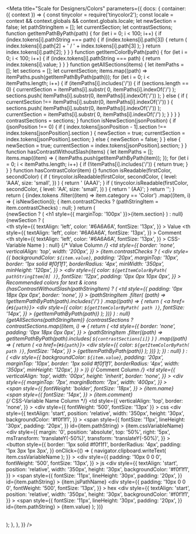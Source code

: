 

<Meta
  title="Scale for Designers/Colors"
  parameters={{
    docs: {
      container: ({ context }) => {
        const tinycolor = require('tinycolor2');
        const locale = context && context.globals && context.globals.locale;
        let newSection = false;
        let pathStringItem = [];
        let currentSection;
        let contrastSections;
        function getItemPathByPath(path) {
          for (let i = 0; i < 100; i++) {
            if (index.tokens[i].pathString === path) {
              if (index.tokens[i].path[3]) {
                return (
                  index.tokens[i].path[2] + ' / ' + index.tokens[i].path[3]
                );
              }
              return index.tokens[i].path[2];
            }
          }
        }
        function getItemColorByPath(path) {
          for (let i = 0; i < 100; i++) {
            if (index.tokens[i].pathString === path) {
              return index.tokens[i].value;
            }
          }
        }
        function getAllSections(items) {
          let itemPaths = [];
          let sections = [];
          let currentSection;
          items.map((path) => itemPaths.push(getItemPathByPath(path)));
          for (let i = 0; i < itemPaths.length; i++) {
            if (itemPaths[i].includes('/')) {
              if (sections.length == 0) {
                currentSection = itemPaths[i].substr(
                  0,
                  itemPaths[i].indexOf('/')
                );
                sections.push(
                  itemPaths[i].substr(0, itemPaths[i].indexOf('/'))
                );
              } else {
                if (
                  currentSection !==
                  itemPaths[i].substr(0, itemPaths[i].indexOf('/'))
                ) {
                  sections.push(
                    itemPaths[i].substr(0, itemPaths[i].indexOf('/'))
                  );
                  currentSection = itemPaths[i].substr(
                    0,
                    itemPaths[i].indexOf('/')
                  );
                }
              }
            }
          }
          contrastSections = sections;
        }
        function isNewSection(jsonPosition) {
          if (jsonPosition !== 0) {
            if (
              index.tokens[jsonPosition - 1].section !==
              index.tokens[jsonPosition].section
            ) {
              newSection = true;
              currentSection = index.tokens[jsonPosition].section;
            } else {
              newSection = false;
            }
          } else {
            newSection = true;
            currentSection = index.tokens[jsonPosition].section;
          }
        }
        function hasContrastWithoutSlash(items) {
          let itemPaths = [];
          items.map((item) => {
            itemPaths.push(getItemPathByPath(item));
          });
          for (let i = 0; i < itemPaths.length; i++) {
            if (!itemPaths[i].includes('/')) {
              return true;
            }
          }
        }
        function hasContrastColor(item) {}
        function isReadable(firstColor, secondColor) {
          if (
            tinycolor.isReadable(firstColor, secondColor, {
              level: 'AAA',
              size: 'small',
            })
          ) {
            return ' (AAA)';
          }
          if (
            tinycolor.isReadable(firstColor, secondColor, {
              level: 'AA',
              size: 'small',
            })
          ) {
            return ' (AA)';
          }
          return '';
        }
        return (
          <DocsContainer context={context}>
            <table>
              {index.tokens
                .filter((item) => item.category == 'Color')
                .map((item, i) => {
                  isNewSection(i);
                  {
                    item.contrastChecks
                      ? (pathStringItem = item.contrastChecks)
                      : null;
                  }
                  return (
                    <div>
                      {newSection ? (
                        <h1 style={{ marginTop: '100px' }}>{item.section}</h1>
                      ) : null}
                      {newSection ? (
                        <thead>
                          <tr>
                            <th
                              style={{
                                textAlign: 'left',
                                color: '#6A6A6A',
                                fontSize: '13px',
                              }}
                            >
                              Value
                            </th>
                            <th
                              style={{
                                textAlign: 'left',
                                color: '#6A6A6A',
                                fontSize: '13px',
                              }}
                            >
                              Comment
                            </th>
                            <th
                              style={{
                                textAlign: 'left',
                                color: '#6A6A6A',
                                fontSize: '13px',
                              }}
                            >
                              CSS-Variable Name
                            </th>
                          </tr>
                        </thead>
                      ) : null}
                      <tbody>
                        <tr>
                          {/* Value Column */}
                          <td
                            style={{
                              border: 'none',
                              verticalAlign: 'top',
                              width: '200px',
                            }}
                          >
                            {item.contrastChecks ? (
                              <div
                                style={{
                                  backgroundColor: `${item.value}`,
                                  padding: '20px',
                                  marginTop: '10px',
                                  border: '1px solid #f0f1f1',
                                  borderRadius: '4px',
                                  minWidth: '350px',
                                  minHeight: '120px',
                                }}
                              >
                                <div
                                  style={{
                                    color: `${getItemColorByPath(
                                      pathStringItem[0]
                                    )}`,
                                    fontSize: '12px',
                                    padding: '0px 0px 10px 0px',
                                  }}
                                >
                                  Recommended colors for text & icons
                                </div>
                                {hasContrastWithoutSlash(pathStringItem) ? (
                                  <td
                                    style={{
                                      padding: '0px 18px 0px 0px',
                                      border: 'none',
                                    }}
                                  >
                                    {pathStringItem
                                      .filter(
                                        (path) =>
                                          !getItemPathByPath(path).includes('/')
                                      )
                                      .map((path) => {
                                        return (
                                          <a href={`#${path}`}>
                                            <div
                                              style={{
                                                color: `${getItemColorByPath(
                                                  path
                                                )}`,
                                                fontSize: '14px',
                                              }}
                                            >
                                              {getItemPathByPath(path)}
                                            </div>
                                          </a>
                                        );
                                      })}
                                  </td>
                                ) : null}
                                {getAllSections(pathStringItem)}
                                {contrastSections
                                  ? contrastSections.map((item, i) => {
                                      return (
                                        <td
                                          style={{
                                            border: 'none',
                                            padding: '0px 18px 0px 0px',
                                          }}
                                        >
                                          {pathStringItem
                                            .filter((path) =>
                                              getItemPathByPath(path).includes(
                                                `${contrastSections[i]}`
                                              )
                                            )
                                            .map((path) => {
                                              return (
                                                <a href={`#${path}`}>
                                                  <div
                                                    style={{
                                                      color: `${getItemColorByPath(
                                                        path
                                                      )}`,
                                                      fontSize: '14px',
                                                    }}
                                                  >
                                                    {getItemPathByPath(path)}
                                                  </div>
                                                </a>
                                              );
                                            })}
                                        </td>
                                      );
                                    })
                                  : null}
                              </div>
                            ) : (
                              <div
                                style={{
                                  backgroundColor: `${item.value}`,
                                  padding: '20px',
                                  marginTop: '10px',
                                  border: '1px solid #f0f1f1',
                                  borderRadius: '4px',
                                  width: '350px',
                                  minHeight: '120px',
                                }}
                              ></div>
                            )}
                          </td>
                          {/* Comment Column */}
                          <td
                            style={{
                              verticalAlign: 'top',
                              width: '00px',
                              height: 'inherit',
                              border: 'none',
                            }}
                          >
                            <div
                              style={{
                                marginTop: '7px',
                                marginBottom: '7px',
                                width: '400px',
                              }}
                            >
                              <div>
                                <span
                                  style={{
                                    fontWeight: 'bolder',
                                    fontSize: '18px',
                                  }}
                                >
                                  {item.name}
                                </span>
                              </div>
                              <div>
                                <span
                                  style={{
                                    fontSize: '14px',
                                  }}
                                >
                                  {item.comment}
                                </span>
                              </div>
                            </div>
                          </td>
                          {/* CSS-Variable Name Column */}
                          <td
                            style={{
                              verticalAlign: 'top',
                              border: 'none',
                            }}
                          >
                            <div
                              style={{ fontWeight: '500', fontSize: '13px' }}
                            >
                              css
                            </div>
                            <div
                              style={{
                                textAlign: 'start',
                                position: 'relative',
                                width: '350px',
                                height: '30px',
                                backgroundColor: '#f0f1f1',
                              }}
                            >
                              <span
                                style={{
                                  fontSize: '11px',
                                  lineHeight: '30px',
                                  padding: '20px',
                                }}
                                id={item.pathString}
                              >
                                {item.cssVariableName}
                              </span>
                              <div
                                style={{
                                  margin: '0',
                                  position: 'absolute',
                                  top: '50%',
                                  right: '5px',
                                  msTransform: 'translateY(-50%)',
                                  transform: 'translateY(-50%)',
                                }}
                              >
                                <button
                                  style={{
                                    border: '1px solid #f0f1f1',
                                    borderRadius: '4px',
                                    padding: '1px 3px 1px 3px',
                                  }}
                                  onClick={() => {
                                    navigator.clipboard.writeText(
                                      item.cssVariableName
                                    );
                                  }}
                                >
                                  <scale-icon-action-copy-paste
                                    size={15}
                                    accessibility-title="copy-paste"
                                  />
                                </button>
                              </div>
                            </div>
                            <div
                              style={{
                                padding: '10px 0 0 0',
                                fontWeight: '500',
                                fontSize: '13px',
                              }}
                            >
                              js
                            </div>
                            <div
                              style={{
                                textAlign: 'start',
                                position: 'relative',
                                width: '350px',
                                height: '30px',
                                backgroundColor: '#f0f1f1',
                              }}
                            >
                              <span
                                style={{
                                  fontSize: '11px',
                                  lineHeight: '30px',
                                  padding: '20px',
                                }}
                                id={item.pathString}
                              >
                                {item.jsPathName}
                              </span>
                            </div>
                            <div
                              style={{
                                padding: '10px 0 0 0',
                                fontWeight: '500',
                                fontSize: '13px',
                              }}
                            >
                              hex
                            </div>
                            <div
                              style={{
                                textAlign: 'start',
                                position: 'relative',
                                width: '350px',
                                height: '30px',
                                backgroundColor: '#f0f1f1',
                              }}
                            >
                              <span
                                style={{
                                  fontSize: '11px',
                                  lineHeight: '30px',
                                  padding: '20px',
                                }}
                                id={item.pathString}
                              >
                                {item.value}
                              </span>
                            </div>
                          </td>
                        </tr>
                      </tbody>
                    </div>
                  );
                })}
            </table>
          </DocsContainer>
        );
      },
    },
  }}
/>
